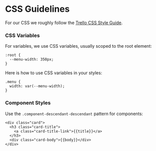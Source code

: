 
<Meta title="Foundations/CSS Guidelines" />

# CSS Guidelines

For our CSS we roughly follow the [Trello CSS Style Guide](https://github.com/trello/trellisheets/blob/master/styleguide.md).

### CSS Variables

For variables, we use CSS variables, usually scoped to the root element:

```
:root {
  --menu-width: 350px;
}
```

Here is how to use CSS variables in your styles:

```
.menu {
  width: var(--menu-width);
}
```

### Component Styles

Use the `.component-descendant-descendant` pattern for components:

```
<div class="card">
  <h3 class="card-title">
    <a class="card-title-link">{{title}}</a>
  </h3>
  <div class="card-body">{{body}}</div>
</div>
```
